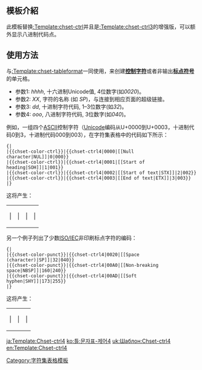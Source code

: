 <includeonly><!-- 在這裡加入模板的保護標識 --></includeonly><noinclude>{{template doc page viewed directly}}</noinclude>
<!-- 在本行下編輯模板說明 -->
== 模板介紹 ==
此模板替换[[:Template:chset-ctrl]]并且是[[:Template:chset-ctrl3]]的增强版，可以额外显示八进制代码点。
== 使用方法 ==
与[[:Template:chset-tableformat]]一同使用，来创建'''[[控制字符]]'''或者非输出'''[[标点符号]]'''的单元格。

* 参数1: ''hhhh'', 十六进制Unicode值, 4位数字(如''0020'')。
* 参数2: ''XX'', 字符的名称 (如 ''SP'')，与连接到相应页面的超级链接。
* 参数3: ''dd'', 十进制字符代码, 1–3位数字(如''32'')。
* 参数4: ''ooo'', 八进制字符代码, 3位数字(如''040'')。

例如，一组四个[[ASCII]]控制字符（[[Unicode]]编码从U+0000到U+0003，十进制代码0到3，十进制代码000到003），在字符集表格中的代码如下所示：
<pre>
{|
|{{chset-color-ctrl}}|{{chset-ctrl4|0000|[[Null character|NUL]]|0|000}}
|{{chset-color-ctrl}}|{{chset-ctrl4|0001|[[Start of heading|SOH]]|1|001}}
|{{chset-color-ctrl}}|{{chset-ctrl4|0002|[[Start of text|STX]]|2|002}}
|{{chset-color-ctrl}}|{{chset-ctrl4|0003|[[End of text|ETX]]|3|003}}
|}
</pre>

这将产生：
{|
|{{chset-color-ctrl}}|{{chset-ctrl4|0000|[[Null character|NUL]]|0|000}}
|{{chset-color-ctrl}}|{{chset-ctrl4|0001|[[Start of heading|SOH]]|1|001}}
|{{chset-color-ctrl}}|{{chset-ctrl4|0002|[[Start of text|STX]]|2|002}}
|{{chset-color-ctrl}}|{{chset-ctrl4|0003|[[End of text|ETX]]|3|003}}
|}

另一个例子列出了少数[[ISO/IEC 8859-1|ISO/IEC]]非印刷标点字符的编码：

<pre>
{|
|{{chset-color-punct}}|{{chset-ctrl4|0020|[[Space (character)|SP]]|32|040}}
|{{chset-color-punct}}|{{chset-ctrl4|00A0|[[Non-breaking space|NBSP]]|160|240}}
|{{chset-color-punct}}|{{chset-ctrl4|00AD|[[Soft hyphen|SHY]]|173|255}}
|}
</pre>
这将产生：
{|
|{{chset-color-punct}}|{{chset-ctrl4|0020|[[Space (character)|SP]]|32|040}}
|{{chset-color-punct}}|{{chset-ctrl4|00A0|[[Non-breaking space|NBSP]]|160|240}}
|{{chset-color-punct}}|{{chset-ctrl4|00AD|[[Soft hyphen|SHY]]|173|255}}
|}

{{Template:Chset-table-header/family-doc}}

<includeonly>
<!-- Categories and interwikis go here: -->
[[Category:字符集表格模板]]

[[ja:Template:Chset-ctrl4]]
[[ko:틀:문자표-제어4]]
[[uk:Шаблон:Chset-ctrl4]]
[[en:Template:Chset-ctrl4]]
</includeonly>